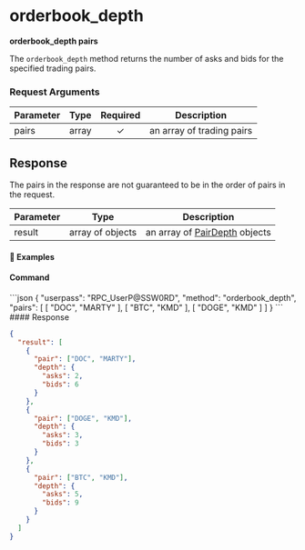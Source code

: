 
# orderbook\_depth

**orderbook\_depth pairs**

The `orderbook_depth` method returns the number of asks and bids for the specified trading pairs.

### Request Arguments

| Parameter | Type  | Required | Description               |
| --------- | ----- | :------: | ------------------------- |
| pairs     | array |     ✓    | an array of trading pairs |

## Response

<Note type="warning">
  The pairs in the response are not guaranteed to be in the order of pairs in the request.
</Note>

| Parameter | Type             | Description                                                                                      |
| --------- | ---------------- | ------------------------------------------------------------------------------------------------ |
| result    | array of objects | an array of [PairDepth](/komodo-defi-framework/api/common_structures/orders/#pair-depth) objects |

#### 📌 Examples

#### Command

<CodeGroup title="" tag="POST" label="orderbook_depth" mm2MethodDecorate="true">
  ```json
  {
    "userpass": "RPC_UserP@SSW0RD",
    "method": "orderbook_depth",
    "pairs": [
      [
        "DOC",
        "MARTY"
      ],
      [
        "BTC",
        "KMD"
      ],
      [
        "DOGE",
        "KMD"
      ]
    ]
  }
  ```
</CodeGroup>

<CollapsibleSection expandedText="Hide Response" collapsedText="Show Response">
  #### Response

  ```json
  {
    "result": [
      {
        "pair": ["DOC", "MARTY"],
        "depth": {
          "asks": 2,
          "bids": 6
        }
      },
      {
        "pair": ["DOGE", "KMD"],
        "depth": {
          "asks": 3,
          "bids": 3
        }
      },
      {
        "pair": ["BTC", "KMD"],
        "depth": {
          "asks": 5,
          "bids": 9
        }
      }
    ]
  }
  ```
</CollapsibleSection>
